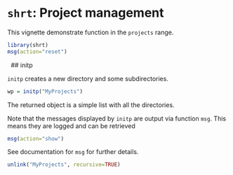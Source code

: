 # `shrt`: Project management

This vignette demonstrate function in the `projects` range.

```r
library(shrt)
msg(action="reset")
```


&nbsp;
## initp

`initp` creates a new directory and some subdirectories. 

```r
wp = initp("MyProjects")
```

The returned object is a simple list with all the directories.

Note that the messages displayed by `initp` are output via function `msg`. This means they are logged and can be retrieved

```r
msg(action="show")
```

See documentation for `msg` for further details. 

```r
unlink("MyProjects", recursive=TRUE)
```





